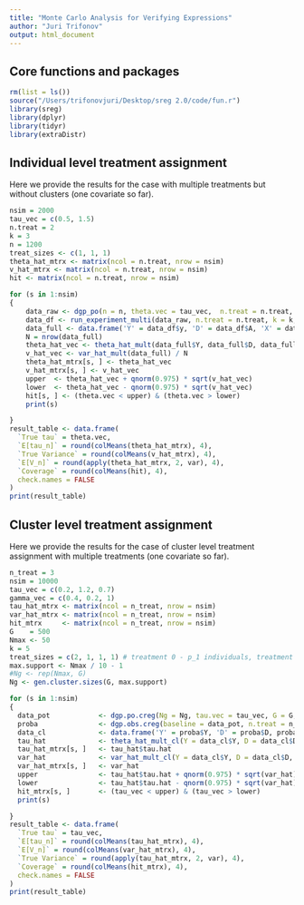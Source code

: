 ```yaml
---
title: "Monte Carlo Analysis for Verifying Expressions"
author: "Juri Trifonov"
output: html_document
---
```


## Core functions and packages
```r
rm(list = ls())
source("/Users/trifonovjuri/Desktop/sreg 2.0/code/fun.r")
library(sreg)
library(dplyr)
library(tidyr)
library(extraDistr)
```

## Individual level treatment assignment
Here we provide the results for the case with multiple treatments but without clusters (one covariate so far).

```r
nsim = 2000
tau_vec = c(0.5, 1.5)
n.treat = 2
k = 3
n = 1200
treat_sizes <- c(1, 1, 1)
theta_hat_mtrx <- matrix(ncol = n.treat, nrow = nsim)
v_hat_mtrx <- matrix(ncol = n.treat, nrow = nsim)
hit <- matrix(ncol = n.treat, nrow = nsim)

for (s in 1:nsim)
{
    data_raw <- dgp_po(n = n, theta.vec = tau_vec,  n.treat = n.treat, gamma.vec = c(0.4, 0.2, 1)) # Checked that now it returns several X's
    data_df <- run_experiment_multi(data_raw, n.treat = n.treat, k = k, treat_sizes = treat_sizes)      # 1 gets treatment 0, 1 gets treatment 1, 1 gets treatment 2 in each triplet
    data_full <- data.frame('Y' = data_df$y, 'D' = data_df$A, 'X' = data_df$X, 'S' = data_df$block)
    N = nrow(data_full)
    theta_hat_vec <- theta_hat_mult(data_full$Y, data_full$D, data_full$X, data_full$S)$tau.hat
    v_hat_vec <- var_hat_mult(data_full) / N
    theta_hat_mtrx[s, ] <- theta_hat_vec
    v_hat_mtrx[s, ] <- v_hat_vec
    upper  <- theta_hat_vec + qnorm(0.975) * sqrt(v_hat_vec)
    lower  <- theta_hat_vec - qnorm(0.975) * sqrt(v_hat_vec)
    hit[s, ] <- (theta.vec < upper) & (theta.vec > lower)
    print(s)

}
result_table <- data.frame(
  `True tau` = theta.vec,
  `E[tau_n]` = round(colMeans(theta_hat_mtrx), 4),
  `True Variance` = round(colMeans(v_hat_mtrx), 4),
  `E[V_n]` = round(apply(theta_hat_mtrx, 2, var), 4),
  `Coverage` = round(colMeans(hit), 4),
  check.names = FALSE
)
print(result_table)
```


## Cluster level treatment assignment
Here we provide the results for the case of cluster level treatment assignment with multiple treatments (one covariate so far).
```r
n_treat = 3
nsim = 10000
tau_vec = c(0.2, 1.2, 0.7)
gamma_vec = c(0.4, 0.2, 1)
tau_hat_mtrx <- matrix(ncol = n_treat, nrow = nsim)
var_hat_mtrx <- matrix(ncol = n_treat, nrow = nsim)
hit_mtrx     <- matrix(ncol = n_treat, nrow = nsim)
G    = 500
Nmax <- 50
k = 5
treat_sizes = c(2, 1, 1, 1) # treatment 0 - p_1 individuals, treatment 1 - p_2 individuals, ...
max.support <- Nmax / 10 - 1
#Ng <- rep(Nmax, G) 
Ng <- gen.cluster.sizes(G, max.support)

for (s in 1:nsim)
{
  data_pot            <- dgp.po.creg(Ng = Ng, tau.vec = tau_vec, G = G, gamma.vec = gamma_vec, n.treat = n_treat)
  proba               <- dgp.obs.creg(baseline = data_pot, n.treat = n_treat, k = k, treat_sizes = treat_sizes)
  data_cl             <- data.frame('Y' = proba$Y, 'D' = proba$D, proba$X, 'S' = proba$S, 'Ng' = proba$Ng, 'G.id' = proba$G.id)
  tau_hat             <- theta_hat_mult_cl(Y = data_cl$Y, D = data_cl$D, X = data_cl$x_1, S = data_cl$S, G.id = data_cl$G.id, Ng = data_cl$Ng)
  tau_hat_mtrx[s, ]   <- tau_hat$tau.hat
  var_hat             <- var_hat_mult_cl(Y = data_cl$Y, D = data_cl$D, X = data_cl$x_1, S = data_cl$S, G.id = data_cl$G.id, Ng = data_cl$Ng, tau.hat = tau_hat) / G
  var_hat_mtrx[s, ]   <- var_hat
  upper               <- tau_hat$tau.hat + qnorm(0.975) * sqrt(var_hat)
  lower               <- tau_hat$tau.hat - qnorm(0.975) * sqrt(var_hat)
  hit_mtrx[s, ]       <- (tau_vec < upper) & (tau_vec > lower)
  print(s)

}
result_table <- data.frame(
  `True tau` = tau_vec,
  `E[tau_n]` = round(colMeans(tau_hat_mtrx), 4),
  `E[V_n]` = round(colMeans(var_hat_mtrx), 4),
  `True Variance` = round(apply(tau_hat_mtrx, 2, var), 4),
  `Coverage` = round(colMeans(hit_mtrx), 4),
  check.names = FALSE
)
print(result_table)
``` 